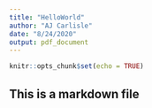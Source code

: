 ```yaml
---
title: "HelloWorld"
author: "AJ Carlisle"
date: "8/24/2020"
output: pdf_document
---
```


```r
knitr::opts_chunk$set(echo = TRUE)
```

## This is a markdown file